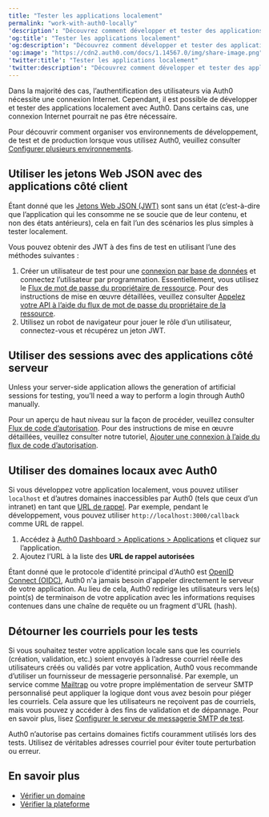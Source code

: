 ```yaml
---
title: "Tester les applications localement"
permalink: "work-with-auth0-locally"
'description': "Découvrez comment développer et tester des applications Auth0."
'og:title': "Tester les applications localement"
'og:description': "Découvrez comment développer et tester des applications Auth0."
'og:image': "https://cdn2.auth0.com/docs/1.14567.0/img/share-image.png"
'twitter:title': "Tester les applications localement"
'twitter:description': "Découvrez comment développer et tester des applications Auth0."
---
```


Dans la majorité des cas, l’authentification des utilisateurs via Auth0 nécessite une connexion Internet. Cependant, il est possible de développer et tester des applications localement avec Auth0. Dans certains cas, une connexion Internet pourrait ne pas être nécessaire.

Pour découvrir comment organiser vos environnements de développement, de test et de production lorsque vous utilisez Auth0, veuillez consulter [Configurer plusieurs environnements](/docs/fr-ca/get-started/auth0-overview/create-tenants/set-up-multiple-environments).

## Utiliser les jetons Web JSON avec des applications côté client

Étant donné que les [Jetons Web JSON (JWT)](/docs/fr-ca/secure/tokens/json-web-tokens) sont sans un état (c’est-à-dire que l’application qui les consomme ne se soucie que de leur contenu, et non des états antérieurs), cela en fait l’un des scénarios les plus simples à tester localement.

Vous pouvez obtenir des <Tooltip href="/docs/fr-ca/glossary?term=json-web-token" tip="Jeton Web JSON (JWT)
Format standard de jeton d’ID (et souvent de jeton d’accès) utilisé pour représenter en toute sécurité des demandes entre deux parties." cta="Voir le glossaire">JWT</Tooltip> à des fins de test en utilisant l’une des méthodes suivantes :

1. Créer un utilisateur de test pour une [connexion par base de données](/docs/fr-ca/connections/database) et connectez l’utilisateur par programmation. Essentiellement, vous utilisez le [Flux de mot de passe du propriétaire de ressource](/docs/fr-ca/get-started/authentication-and-authorization-flow/resource-owner-password-flow). Pour des instructions de mise en œuvre détaillées, veuillez consulter [Appelez votre API à l’aide du flux de mot de passe du propriétaire de la ressource](/docs/fr-ca/get-started/authentication-and-authorization-flow/resource-owner-password-flow/call-your-api-using-resource-owner-password-flow).
2. Utilisez un robot de navigateur pour jouer le rôle d’un utilisateur, connectez-vous et récupérez un jeton JWT.

## Utiliser des sessions avec des applications côté serveur

Unless your server-side application allows the generation of artificial sessions for testing, you’ll need a way to perform a login through Auth0 manually.

Pour un aperçu de haut niveau sur la façon de procéder, veuillez consulter [Flux de code d’autorisation](/docs/fr-ca/get-started/authentication-and-authorization-flow/authorization-code-flow). Pour des instructions de mise en œuvre détaillées, veuillez consulter notre tutoriel, [Ajouter une connexion à l’aide du flux de code d’autorisation](/docs/fr-ca/get-started/authentication-and-authorization-flow/authorization-code-flow/add-login-auth-code-flow).

## Utiliser des domaines locaux avec Auth0

Si vous développez votre application localement, vous pouvez utiliser `localhost` et d’autres domaines inaccessibles par Auth0 (tels que ceux d’un intranet) en tant que [URL de rappel](/docs/fr-ca/authenticate/login/redirect-users-after-login). Par exemple, pendant le développement, vous pouvez utiliser `http://localhost:3000/callback` comme URL de rappel.

1. Accédez à [Auth0 Dashboard > Applications > Applications](https://manage.auth0.com/#/applications/{yourClientId}/settings) et cliquez sur l’application.
2. Ajoutez l’URL à la liste des  **URL de rappel autorisées**

Étant donné que le protocole d'identité principal d'Auth0 est [OpenID Connect (OIDC)](/docs/fr-ca/authenticate/protocols/openid-connect-protocol), Auth0 n'a jamais besoin d'appeler directement le serveur de votre application. Au lieu de cela, Auth0 redirige les utilisateurs vers le(s) point(s) de terminaison de votre application avec les informations requises contenues dans une chaîne de requête ou un fragment d'URL (hash).

## Détourner les courriels pour les tests

Si vous souhaitez tester votre application locale sans que les courriels (création, validation, etc.) soient envoyés à l’adresse courriel réelle des utilisateurs créés ou validés par votre application, Auth0 vous recommande d’utiliser un fournisseur de messagerie personnalisé. Par exemple, un service comme [Mailtrap](https://mailtrap.io/signin) ou votre propre implémentation de serveur SMTP personnalisé peut appliquer la logique dont vous avez besoin pour piéger les courriels. Cela assure que les utilisateurs ne reçoivent pas de courriels, mais vous pouvez y accéder à des fins de validation et de dépannage. Pour en savoir plus, lisez [Configurer le serveur de messagerie SMTP de test](/docs/fr-ca/customize/email/configure-test-smtp-email-servers).

Auth0 n’autorise pas certains domaines fictifs couramment utilisés lors des tests. Utilisez de véritables adresses courriel pour éviter toute perturbation ou erreur.

## En savoir plus

* [Vérifier un domaine](/docs/fr-ca/troubleshoot/basic-issues/verify-domain)
* [Vérifier la plateforme](/docs/fr-ca/troubleshoot/basic-issues/verify-platform)